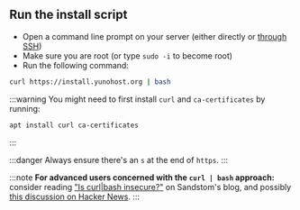 
## <FAIcon icon="fa-rocket"/> Run the install script

- Open a command line prompt on your server (either directly or [through SSH](/admin/command_line))
- Make sure you are root (or type `sudo -i` to become root)
- Run the following command:

```bash
curl https://install.yunohost.org | bash
```

:::warning
You might need to first install `curl` and `ca-certificates` by running:
```bash
apt install curl ca-certificates
```
:::

:::danger
Always ensure there's an `s` at the end of `https`.
:::

:::note
**For advanced users concerned with the `curl | bash` approach:** consider reading ["Is curl|bash insecure?"](https://sandstorm.io/news/2015-09-24-is-curl-bash-insecure-pgp-verified-install) on Sandstom's blog, and possibly [this discussion on Hacker News](https://news.ycombinator.com/item?id=12766350&noprocess).
:::
